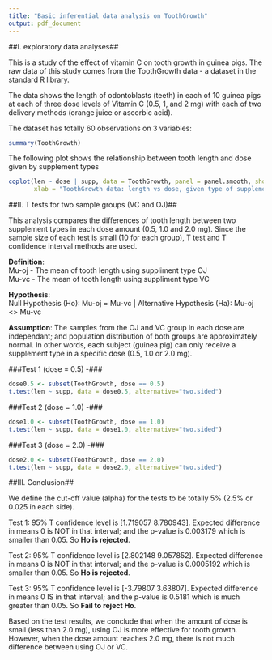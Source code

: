 ```yaml
---
title: "Basic inferential data analysis on ToothGrowth"
output: pdf_document
---
```


##I. exploratory data analyses##  

This is a study of the effect of vitamin C on tooth growth in guinea pigs. The raw data of this study comes from the ToothGrowth data - a dataset in the standard R library.   

The data shows the length of odontoblasts (teeth) in each of 10 guinea pigs at each of three dose levels of Vitamin C (0.5, 1, and 2 mg) with each of two delivery methods (orange juice or ascorbic acid).

The dataset has totally 60 observations on 3 variables:

```r
summary(ToothGrowth)
```

The following plot shows the relationship between tooth length and dose given by supplement types

```r
coplot(len ~ dose | supp, data = ToothGrowth, panel = panel.smooth, show.given = TRUE,
       xlab = "ToothGrowth data: length vs dose, given type of supplement")
```

##II. T tests for two sample groups (VC and OJ)##  

This analysis compares the differences of tooth length between two supplement types in each dose amount (0.5, 1.0 and 2.0 mg). Since the sample size of each test is small (10 for each group), T test and T confidence interval methods are used.

**Definition**:  
Mu-oj - The mean of tooth length using suppliment type OJ  
Mu-vc - The mean of tooth length using suppliment type VC

**Hypothesis**:  
Null Hypothesis (Ho): Mu-oj = Mu-vc   |   Alternative Hypothesis (Ha): Mu-oj <> Mu-vc  

**Assumption**: The samples from the OJ and VC group in each dose are independant; and population distribution of both groups are approximately normal. In other words, each subject (guinea pig) can only receive a supplement type in a specific dose (0.5, 1.0 or 2.0 mg).  

###Test 1 (dose = 0.5) -###
```r
dose0.5 <- subset(ToothGrowth, dose == 0.5)
t.test(len ~ supp, data = dose0.5, alternative="two.sided")
```

###Test 2 (dose = 1.0) -###
```r
dose1.0 <- subset(ToothGrowth, dose == 1.0)
t.test(len ~ supp, data = dose1.0, alternative="two.sided")
```

###Test 3 (dose = 2.0) -###
```r
dose2.0 <- subset(ToothGrowth, dose == 2.0)
t.test(len ~ supp, data = dose2.0, alternative="two.sided")
```

##III. Conclusion##

We define the cut-off value (alpha) for the tests to be totally 5% (2.5% or 0.025 in each side).

Test 1: 95% T confidence level is [1.719057 8.780943]. Expected difference in means 0 is NOT in that interval; and the p-value is 0.003179 which is smaller than 0.05. So **Ho is rejected**.  

Test 2: 95% T confidence level is [2.802148 9.057852]. Expected difference in means 0 is NOT in that interval; and the p-value is 0.0005192 which is smaller than 0.05. So **Ho is rejected**.

Test 3: 95% T confidence level is [-3.79807 3.63807]. Expected difference in means 0 IS in that interval; and the p-value is 0.5181 which is much greater than 0.05. So **Fail to reject Ho**.  

Based on the test results, we conclude that when the amount of dose is small (less than 2.0 mg), using OJ is more effective for tooth growth. However, when the dose amount reaches 2.0 mg, there is not much difference between using OJ or VC.
